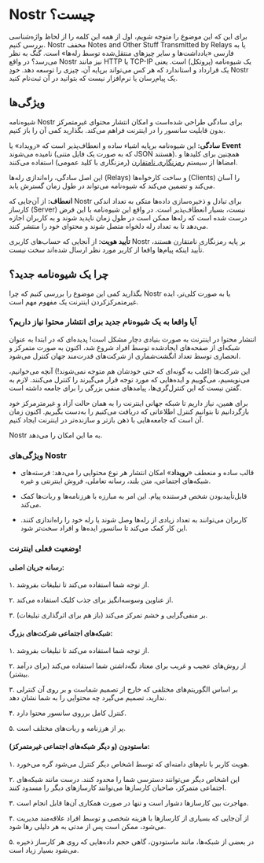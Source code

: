 # Nostr چیست؟

برای این که این موضوع را متوجه شویم، اول از همه این کلمه را از لحاظ واژه‌شناسی بررسی کنیم. Nostr مخفف Notes and Other Stuff Transmitted by Relays یا به فارسی «یادداشت‌ها و سایر چیزهای منتقل‌شده توسط رله‌ها»  است. گنگ به نظر می‌رسد؟ در واقع Nostr نیز مانند HTTP یا TCP-IP یک شیوه‌نامه (پروتکل) است. یعنی یک قرارداد و استاندارد که هر کس می‌تواند برپایه آن، چیزی را توسعه دهد. خودِ Nostr یک پیام‌رسان یا نرم‌افزار نیست که بتوانید در آن ثبت‌نام کنید.

## ویژگی‌ها

شیوه‌نامه Nostr برای سادگی طراحی شده‌است و امکان انتشار محتوای غیرمتمرکز بدون قابلیت سانسور را در اینترنت فراهم می‌کند. بگذارید کمی آن را باز کنیم.

**سادگی:** این شیوه‌نامه برپایه اشیاء ساده و انعطاف‌پذیر است که «رویداد» یا **Event** نامیده می‌شوند (که به صورت یک فایل متنی JSON هستند). همچنین برای کلیدها و امضاها از سیستم
[رمزنگاری نامتقارن](https://fa.wikipedia.org/wiki/%D8%B1%D9%85%D8%B2%D9%86%DA%AF%D8%A7%D8%B1%DB%8C_%DA%A9%D9%84%DB%8C%D8%AF_%D8%B9%D9%85%D9%88%D9%85%DB%8C)
(رمزنگاری با کلید عمومی) استفاده می‌کنند.

این اصل سادگی، راه‌اندازی رله‌ها (Relays) و ساخت کارخواه‌ها (Clients) را آسان می‌کند و تضمین می‌کند که شیوه‌نامه می‌تواند در طول زمان گسترش یابد.

**انعطاف:** از آن‌جایی که Nostr برای تبادل و ذخیره‌سازی داده‌ها متکی به تعداد اندکی کارساز (Server) نیست، بسیار انعطاف‌پذیر است. در واقع این شیوه‌نامه با این فرض درست شده است که رله‌ها ممکن است در طول زمان ناپدید شوند و به کاربران اجازه می‌دهد تا به تعداد رله دلخواه متصل شوند و محتوای خود را منتشر کنند.

**تأیید هویت:** از آنجایی که حساب‌های کاربری Nostr بر پایه رمزنگاری نامتقارن هستند، تأیید اینکه پیام‌ها واقعا از کاربر مورد نظر ارسال شده‌اند سخت نیست.

## چرا یک شیوه‌نامه جدید؟

بگذارید کمی این موضوع را بررسی کنیم که چرا Nostr یا به صورت کلی‌تر، ایده غیرمتمرکزکردن اینترنت یک مفهوم مهم است.

### آیا واقعا به یک شیوه‌نام جدید برای انتشار محتوا نیاز داریم؟

انتشار محتوا در اینترنت به صورت بنیادی دچار مشکل است! پدیده‌ای که در ابتدا به عنوان شبکه‌ای از صفحه‌های ایجادشده توسط افراد شروع شد، اکنون به صورت متمرکز و انحصاری توسط تعداد انگشت‌شماری از شرکت‌های قدرت‌مند جهان کنترل می‌شود.

این شرکت‌ها (اغلب به گونه‌ای که حتی خودشان هم متوجه نمی‌شوند!) آنچه می‌خوانیم، می‌نویسیم، می‌گوییم و ایده‌هایی که مورد توجه قرار می‌گیرند را کنترل می‌کنند. لازم به گفتن نیست که این کنترل‌گری‌ها، پیامدهای منفی بزرگی را برای جامعه داشته است.

برای همین، نیاز داریم تا شبکه جهانی اینترنت را به همان حالت آزاد و غیرمترمرکز خود بازگردانیم تا بتوانیم کنترل اطلاعاتی که دریافت می‌کنیم را به‌دست بگیریم. اکنون زمان آن است که جامعه‌هایی با ذهن بازتر و سازنده‌تر در اینترنت ایجاد کنیم.

Nostr به ما این امکان را می‌دهد.

### ویژگی‌های Nostr

* قالب ساده و منعطف «**رویداد**» امکان انتشار هر نوع محتوایی را می‌دهد: فرسته‌های شبکه‌های اجتماعی، متن بلند، رسانه تعاملی، فروش اینترنتی و غیره.

* قابل‌تأیید‌بودن شخص فرستنده پیام. این امر به مبارزه با هرزنامه‌ها و ربات‌ها کمک می‌کند.

* کاربران می‌توانند به تعداد زیادی از رله‌ها وصل شوند یا رله خود را راه‌اندازی کنند. این کار کمک می‌کند تا سانسور ایده‌ها و افراد سخت‌تر شود.

### وضعیت فعلی اینترنت!

#### رسانه جریان اصلی:

۱. از توجه شما استفاده می‌کند تا تبلیغات بفروشد.

۲. از عناوین وسوسه‌انگیز برای جذب کلیک استفاده می‌کند.

۳. بر منفی‌گرایی و خشم تمرکز می‌کند (باز هم برای اثرگذاری تبلیغات).

#### شبکه‌های اجتماعی شرکت‌های بزرگ:

۱. از توجه شما استفاده می‌کند تا تبلیغات بفروشد.

۲. از روش‌های عجیب و غریب برای معتاد نگه‌داشتن شما استفاده می‌کند (برای درآمد بیشتر).

۳. بر اساس الگوریتم‌های مختلفی که خارج از تصمیم شماست و بر روی آن کنترلی ندارید، تصمیم می‌گیرد چه محتوایی را به شما نشان دهد.

۴. کنترل کامل برروی سانسور محتوا دارد.

۵. پر از هرزنامه و ربات‌های مختلف است.

#### ماستودون (و دیگر شبکه‌های اجتماعی غیرمتمرکز):

۱. هویت کاربر با نام‌های دامنه‌ای که توسط اشخاص دیگر کنترل می‌شود گره می‌خورد.

۲. این اشخاص دیگر می‌توانند دسترسی شما را محدود کنند. درست مانند شبکه‌های اجتماعی متمرکز، صاحبان کارسازها می‌توانند کارسازهای دیگر را مسدود کنند.

۳. مهاجرت بین کارسازها دشوار است و تنها در صورت همکاری آن‌ها قابل انجام است.

۴. از آن‌جایی که بسیاری از کارسازها با هزینه شخصی و توسط افراد علاقه‌مند مدیریت می‌شود، ممکن است پس از مدتی به هر دلیلی رها شود.

۵. در بعضی از شبکه‌ها، مانند ماستودون، گاهی حجم داده‌هایی که روی هر کارساز ذخیره می‌شود بسیار زیاد است.
